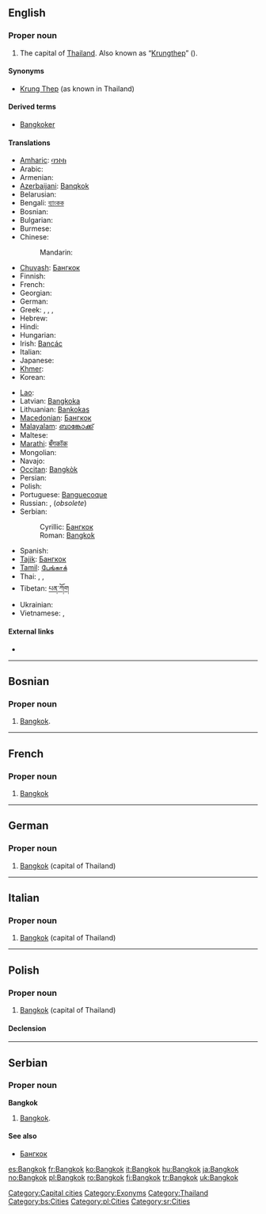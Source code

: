 ==English==
{{wikipedia}}

===Proper noun===
{{en-proper noun}}

# The capital of [[Thailand]]. Also known as “[[Krungthep]]” ({{Thai|[[กรุงเทพ]]}}).

====Synonyms====
* [[Krung Thep]] (as known in Thailand)

====Derived terms====
* [[Bangkoker]]

====Translations====
{{trans-top|the capital of Thailand}}
* [[Amharic]]: [[ባንኮክ]]
* Arabic: {{t|ar|بانكوك|m|tr=bankok}}
* Armenian: {{t|hy|Բանգկոկ|tr=Bangkok|sc=Armn}}
* [[Azerbaijani]]: [[Banqkok]]
* Belarusian: {{t-|be|Банкок|m|tr=Bankók|xs=Belarusian}}
* Bengali: [[ব্যাংকক]]
* Bosnian: {{t-|bs|Bangkok|m}}
* Bulgarian: {{t-|bg|Банкок|m|tr=Bankók}}
* Burmese: {{t|my|ဘန်ကောက်မြို့|sc=Mymr}}
* Chinese:
*: Mandarin: {{t|cmn|曼谷|tr=Màngǔ|sc=Hani}}
* [[Chuvash]]: [[Бангкок]]
* Finnish: {{t+|fi|Bangkok}}
* French: {{t+|fr|Bangkok}}
* Georgian: {{t|ka|ბანგკოკი|tr=bangkoki|sc=Geor}}
* German: {{t-|de|Bangkok|n}}
* Greek: {{t|el|Μπανκόκ|f|tr=Ban'kók|sc=Grek}},  {{t|el|Μπαγκόκ|f|tr=Ban'kók|sc=Grek}},  {{t|el|Μπανγκόκ|f|tr=Ban'gók|sc=Grek}},  {{t|el|Μπαγγόκ|f|tr=Ban'gók|sc=Grek}}
* Hebrew: {{t|he|בנגקוק|tr=bangkok|sc=Hebr}}
* Hindi: {{t|hi|बैंकॉक|tr=baiṅkŏk|sc=Deva}}
* Hungarian: {{t+|hu|Bangkok}}
* Irish: [[Bancác]]
* Italian: {{t+|it|Bangkok}}
* Japanese: {{t+|ja|バンコク|tr=Bankoku}}
* [[Khmer]]: {{t|km|បាងកក|tr=baang-gork|sc=Khmr|xs=Khmer}}
* Korean: {{t|ko|방콕|tr=Bangkok|sc=Kore}}
{{trans-mid}}
* [[Lao]]: {{t|lo|ບັງກອກ|tr=bang-khöök|sc=Laoo|xs=Lao}}
* Latvian: [[Bangkoka]]
* Lithuanian: [[Bankokas]]
* [[Macedonian]]: [[Бангкок]] {{m}}
* [[Malayalam]]: [[ബാങ്കോക്ക്]]
* Maltese: {{t-|mt|Bangkok|xs=Maltese}}
* [[Marathi]]: [[बँगकॉक]]
* Mongolian: {{t-|mn|Бангкок|tr=Bangkók|sc=Cyrl|xs=Mongolian}}
* Navajo: {{tø|nv|Bánkoʼ}}
* [[Occitan]]: [[Bangkòk]] {{m}}
* Persian: {{t|fa|بانکوک|sc=fa-Arab}}
* Polish: {{t+|pl|Bangkok|m}}
* Portuguese: [[Banguecoque]] {{m}}
* Russian: {{t-|ru|Бангкок|m|tr=Bangkók}}, {{t-|ru|Банкок|m|tr=Bankók}} (''obsolete'')
* Serbian:
*: Cyrillic: [[Бангкок]] {{m}}
*: Roman: [[#Serbian|Bangkok]] {{m}}
* Spanish: {{t+|es|Bangkok|m}}
* [[Tajik]]: [[Бангкок]]
* [[Tamil]]: [[பேங்காக்]]
* Thai: {{t+|th|กรุงเทพมหานคร|tr=Krung têp máhăa nákon}}, {{t-|th|บางกอก|tr=Baang-gòk}}, {{t-|th|กรุงเทพ|tr=Krung têp}}
* Tibetan: [[པན་ཀོག]]
* Ukrainian: {{t-|uk|Бангкок|m|tr=Banhkók|xs=Ukrainian}}
* Vietnamese: {{t|vi|Bangkok}}, {{t|vi|Băng Cốc}}
{{trans-bottom}}

====External links====
* {{pedialite}}

[[Category:Capital cities]]
[[Category:Exonyms]]
[[Category:Thailand]]

----

==Bosnian==

===Proper noun===
{{infl|bs|proper noun|g=m}}

# [[#English|Bangkok]].

[[Category:bs:Cities]]

----

==French==

===Proper noun===
{{infl|fr|proper noun}}

# [[Bangkok#English|Bangkok]]

{{attention|fr}}

----

==German==
{{wikipedia|lang=de}}

===Proper noun===
{{infl|de|proper noun|g=n}}

# [[#English|Bangkok]] (capital of Thailand)

----

==Italian==

===Proper noun===
{{infl|it|proper noun}}

# [[#English|Bangkok]] (capital of Thailand)

{{attention|it}}

----

==Polish==
{{wikipedia|lang=pl}}

===Proper noun===
{{infl|pl|proper noun|g=m}}

# [[#English|Bangkok]] (capital of Thailand)

====Declension====
{{pl-decl-noun-sing|Bangkok|Bangkoku|Bangkokowi|Bangkok|Bangkokiem|Bangkoku|Bangkoku}}

[[Category:pl:Cities]]

----

==Serbian==

===Proper noun===
'''Bangkok''' {{m}}

# [[#English|Bangkok]].

====See also====
* [[Бангкок]]

[[Category:sr:Cities]]

[[es:Bangkok]]
[[fr:Bangkok]]
[[ko:Bangkok]]
[[it:Bangkok]]
[[hu:Bangkok]]
[[ja:Bangkok]]
[[no:Bangkok]]
[[pl:Bangkok]]
[[ro:Bangkok]]
[[fi:Bangkok]]
[[tr:Bangkok]]
[[uk:Bangkok]]